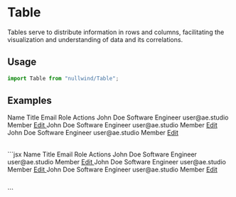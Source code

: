 
<Meta
  title="Table"
  description="Tables serve to distribute information in rows and columns, facilitating the visualization and understanding of data and its correlations."
/>

# Table

Tables serve to distribute information in rows and columns, facilitating the visualization and understanding of data and its correlations.

## Usage

```jsx
import Table from "nullwind/Table";
```

## Examples

<Playground>
  <Playground.Preview>
    <Table>
      <Table.THead>
        <Table.TR>
          <Table.TH>Name</Table.TH>
          <Table.TH>Title</Table.TH>
          <Table.TH>Email</Table.TH>
          <Table.TH>Role</Table.TH>
          <Table.TH>Actions</Table.TH>
        </Table.TR>
      </Table.THead>
      <Table.TBody>
        <Table.TR>
          <Table.TD class="font-medium text-gray-900">John Doe</Table.TD>
          <Table.TD>Software Engineer</Table.TD>
          <Table.TD>user@ae.studio</Table.TD>
          <Table.TD>Member</Table.TD>
          <Table.TD class="space-x-2">
            <a href="#" class="text-primary-600 hover:text-primary-900">
              Edit
            </a>
          </Table.TD>
        </Table.TR>
        <Table.TR>
          <Table.TD class="font-medium text-gray-900">John Doe</Table.TD>
          <Table.TD>Software Engineer</Table.TD>
          <Table.TD>user@ae.studio</Table.TD>
          <Table.TD>Member</Table.TD>
          <Table.TD class="space-x-2">
            <a href="#" class="text-primary-600 hover:text-primary-900">
              Edit
            </a>
          </Table.TD>
        </Table.TR>
        <Table.TR>
          <Table.TD class="font-medium text-gray-900">John Doe</Table.TD>
          <Table.TD>Software Engineer</Table.TD>
          <Table.TD>user@ae.studio</Table.TD>
          <Table.TD>Member</Table.TD>
          <Table.TD class="space-x-2">
            <a href="#" class="text-primary-600 hover:text-primary-900">
              Edit
            </a>
          </Table.TD>
        </Table.TR>
      </Table.TBody>
    </Table>
  </Playground.Preview>
  <Playground.Code>
    ```jsx
    <Table>
      <Table.THead>
        <Table.TR>
          <Table.TH>Name</Table.TH>
          <Table.TH>Title</Table.TH>
          <Table.TH>Email</Table.TH>
          <Table.TH>Role</Table.TH>
          <Table.TH>Actions</Table.TH>
        </Table.TR>
      </Table.THead>
      <Table.TBody>
        <Table.TR>
          <Table.TD class="font-medium text-gray-900">John Doe</Table.TD>
          <Table.TD>Software Engineer</Table.TD>
          <Table.TD>user@ae.studio</Table.TD>
          <Table.TD>Member</Table.TD>
          <Table.TD class="space-x-2">
            <a href="#" class="text-primary-600 hover:text-primary-900">
              Edit
            </a>
          </Table.TD>
        </Table.TR>
        <Table.TR>
          <Table.TD class="font-medium text-gray-900">John Doe</Table.TD>
          <Table.TD>Software Engineer</Table.TD>
          <Table.TD>user@ae.studio</Table.TD>
          <Table.TD>Member</Table.TD>
          <Table.TD class="space-x-2">
            <a href="#" class="text-primary-600 hover:text-primary-900">
              Edit
            </a>
          </Table.TD>
        </Table.TR>
        <Table.TR>
          <Table.TD class="font-medium text-gray-900">John Doe</Table.TD>
          <Table.TD>Software Engineer</Table.TD>
          <Table.TD>user@ae.studio</Table.TD>
          <Table.TD>Member</Table.TD>
          <Table.TD class="space-x-2">
            <a href="#" class="text-primary-600 hover:text-primary-900">
              Edit
            </a>
          </Table.TD>
        </Table.TR>
      </Table.TBody>
    </Table>
    ```
  </Playground.Code>
</Playground>
